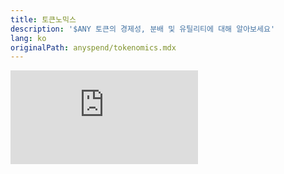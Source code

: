```yaml
---
title: 토큰노믹스
description: '$ANY 토큰의 경제성, 분배 및 유틸리티에 대해 알아보세요'
lang: ko
originalPath: anyspend/tokenomics.mdx
---
```

<iframe
  className="aspect-video w-full rounded-xl"
    src="https://customer-gg6qs7nm5ue94t64.cloudflarestream.com/401392a4eecc085f9032b68139d37e07/iframe?muted=true&loop=true&autoplay=true&poster=https%3A%2F%2Fcustomer-gg6qs7nm5ue94t64.cloudflarestream.com%2F401392a4eecc085f9032b68139d37e07%2Fthumbnails%2Fthumbnail.jpg%3Ftime%3D%26height%3D600"
  title="ANY Tokenomics"
  frameBorder="0"
  allow="accelerometer; autoplay; clipboard-write; encrypted-media; gyroscope; picture-in-picture"
  allowFullScreen
/>


### $ANY 토큰이란 무엇인가요?

**$ANY**는 AnySpend의 네이티브 토큰으로 사용자, 파트너, 그리고 프로토콜 간의 일치를 나타냅니다. 그 설계는 두 가지 지침 원칙을 따릅니다:

**커뮤니티 우선**: 공급량의 90%가 커뮤니티(에어드랍, 보상, 통합)에게 돌아갑니다. AnySpend 재단은 투명한 운영 필요에 대해 10%를 받습니다. "팀"이나 "투자자"를 위한 할당은 없습니다.

**수익과 연계**: 스왑, 온램프, 거래로부터 발생하는 프로토콜 수익의 95%가 $ANY 매입 및 소각으로 흘러갑니다. 홀더는 네트워크에 의해 생성된 거의 모든 가치를 포착합니다.

### $ANY의 총 공급량은 얼마인가요?

```text Total Supply
1,000,000,000
```

### $ANY의 컨트랙트 주소는 무엇인가요?

```text Contract Address
0xC17dda248E2D50fC006d8fEbb5A406dd31972712
```

## 토큰 분배

### 투자자, 팀, 재단, 사용자에게 얼마나 많은 $ANY가 할당되었나요?

$ANY는 커뮤니티 주도입니다. 팀이나 투자자에게 할당된 것은 없습니다.

90%는 커뮤니티와 사용자의 손에 넣기 위해 예약되어 있습니다. 재단은 유동성 지원, 보안 및 감사, 생태계 그랜트 및 매입을 위해 남은 10%를 받습니다.

## 토큰 유틸리티

### $ANY 토큰이 가지는 혜택/유틸리티는 무엇인가요?

- **Anyspend 수수료 할인** $ANY 홀더를 위한
- **$ANY 스테이킹** 플랫폼 수익에서 리베이트를 벌기
- **거버넌스** 목록, 수수료 일정, 통합에 대한

### $ANY 홀더를 위한 Anyspend 수수료 할인은 어떻게 되나요?

- **파트너 웨일 (100K $ANY)**: 50% 할인
- **엔터프라이즈 웨일 (500K $ANY)**: 75% 할인
- **전략적 파트너 (1M+ $ANY)**: 100% 리베이트 ($ANY로)

## 미래 개발

### AnySpend V2란 무엇인가요?

AnySpend는 훨씬 더 큰 것으로 진화하고 있습니다: DeFi 자동화 엔진. 금융의 미래는 단순히 토큰을 구매하고 스왑하는 것이 아니라, 프로그래머블 머니 플로우, 자동화된 전략, 그리고 커뮤니티 소유의 인프라입니다. AnySpend의 V2는 이러한 비전을 실현할 것입니다.

